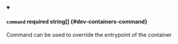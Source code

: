 
<details className="config-field" data-expandable="false" open>
<summary>

#### `command` <span class="config-field-required" data-required="false">required</span> <span class="config-field-type">string[]</span> <span class="config-field-default"></span> <span class="config-field-enum"></span> {#dev-containers-command}

Command can be used to override the entrypoint of the container

</summary>



</details>

